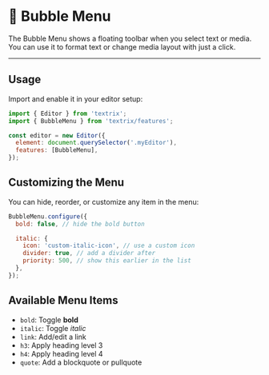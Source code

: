 # 🫧 Bubble Menu

The Bubble Menu shows a floating toolbar when you select text or media. You can use it to format text or change media layout with just a click.

---

## Usage

Import and enable it in your editor setup:

```js /BubbleMenu/
import { Editor } from 'textrix';
import { BubbleMenu } from 'textrix/features';

const editor = new Editor({
  element: document.querySelector('.myEditor'),
  features: [BubbleMenu],
});
```

## Customizing the Menu

You can hide, reorder, or customize any item in the menu:

```js /BubbleMenu/
BubbleMenu.configure({
  bold: false, // hide the bold button

  italic: {
    icon: 'custom-italic-icon', // use a custom icon
    divider: true, // add a divider after
    priority: 500, // show this earlier in the list
  },
});
```

## Available Menu Items

- `bold`: Toggle **bold**
- `italic`: Toggle _italic_
- `link`: Add/edit a link
- `h3`: Apply heading level 3
- `h4`: Apply heading level 4
- `quote`: Add a blockquote or pullquote
